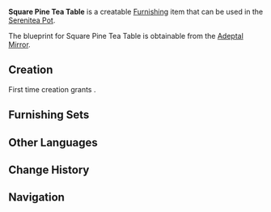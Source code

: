 {{Furnishing Infobox
|id             = 361309
|image          = Item Square Pine Tea Table.png
|category       = Large Furnishing
|subcategory    = Table
|rarity         = 3
|adeptal_energy = 60
|load           = 85
|reduced_load   = 64
|description    = A tea table made from [[Pine Wood]].<br />The craftsman who designed this kind of table sought to find a balance between craft, capital, and market prices. It is said that this sort of consideration is precisely what is needed from such a person.
|blueprint      = Adeptal Mirror
|adeptal mirror = 1
}}
'''Square Pine Tea Table''' is a creatable [[Furnishing]] item that can be used in the [[Serenitea Pot]].

The blueprint for Square Pine Tea Table is obtainable from the [[Adeptal Mirror]].

==Creation==
First time creation grants {{Item|Trust|24|x=60}}.
{{Recipe
|type = Creation
|time = 14h
|Pine Wood = 8
|Yellow Dye = 2
|Red Dye = 2
|sort = Pine Wood,Yellow Dye,Red Dye
}}

==Furnishing Sets==
{{Craft Usage}}

==Other Languages==
{{Other Languages|default_hidden = 1
|en      = Square Pine Tea Table
|zhs     = 松木方形茶桌
|zhs_rm  = Sōngmù Fāngxíng Chá Zhuō
|zht     = 松木方形茶桌
|zht_rm  = Sōngmù Fāngxíng Chá Zhuō
|ja      = 松の方形お茶机
|ja_rm   = Matsu no Houkei O-cha Tsukue
|ko      = 소나무 사각 다탁
|ko_rm   = 
|es      = Mesa de té cuadrada de pino
|fr      = Table à thé carrée en pin
|ru      = Квадратный чайный стол из сосны
|th      = โต๊ะน้ำชาไม้สนทรงสี่เหลี่ยม
|th_rm   = 
|vi      = Bàn Trà Gỗ Vuông
|de      = Quadratischer Teetisch aus Kiefernholz
|id      = Meja Teh Kotak dari Kayu Pinus
|pt      = Mesa de Chá Quadrada de Pinheiro
}}

==Change History==
{{Change History|1.5}}

==Navigation==
{{Furnishing Navbox/Interior|Large Furnishing}}